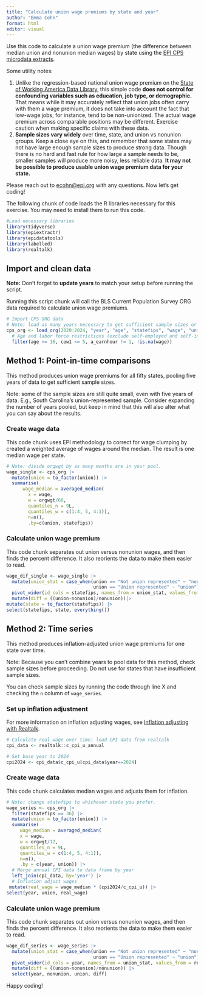 ```yaml
---
title: "Calculate union wage premiums by state and year"
author: "Emma Cohn"
format: html
editor: visual
---
```


Use this code to calculate a union wage premium (the difference between median union and nonunion median wages) by state using the [EPI CPS microdata extracts](https://economic.github.io/earn_code_library/epi_microdata.html).

Some utility notes:

1.  Unlike the regression-based national union wage premium on the [State of Working America Data Library](https://data.epi.org/unions/union_wage_gaps/line/year/national/percent_union_premium/overall?timeStart=2003-01-01&timeEnd=2024-01-01&dateString=2024-01-01&highlightedLines=overall), this simple code **does not control for confounding variables such as education, job type, or demographic.** That means while it may accurately reflect that union jobs often carry with them a wage premium, it does not take into account the fact that low-wage jobs, for instance, tend to be non-unionized. The actual wage premium across comparable positions may be different. Exercise caution when making specific claims with these data.
2.  **Sample sizes vary widely** over time, state, and union vs nonunion groups. Keep a close eye on this, and remember that some states may not have large enough sample sizes to produce strong data. Though there is no hard and fast rule for how large a sample needs to be, smaller samples will produce more noisy, less reliable data. **It may not be possible to produce usable union wage premium data for your state.**

Please reach out to [ecohn\@epi.org](mailto:ecohn@epi.org) with any questions. Now let's get coding!

The following chunk of code loads the R libraries necessary for this exercise. You may need to install them to run this code.

```r
#Load necessary libraries
library(tidyverse)
library(epiextractr)
library(epidatatools)
library(labelled)
library(realtalk)
```

## Import and clean data

**Note:** Don't forget to **update years** to match your setup before running the script.

Running this script chunk will call the BLS Current Population Survey ORG data required to calculate union wage premiums.

```r
# Import CPS ORG data
# Note: load as many years necessary to get sufficient sample sizes or desired time series.
cps_org <- load_org(2020:2024, "year", "age", "statefips", "wage", "union", "orgwgt", "a_earnhour", "cow1") %>%
  # Age and labor force restrictions (exclude self-employed and self-incorporated), non-imputed wages.
  filter(age >= 16, cow1 <= 5, a_earnhour != 1, !is.na(wage))
```

## Method 1: Point-in-time comparisons

This method produces union wage premiums for all fifty states, pooling five years of data to get sufficient sample sizes.

Note: some of the sample sizes are still quite small, even with five years of data. E.g., South Carolina's union-represented sample. Consider expanding the number of years pooled, but keep in mind that this will also alter what you can say about the results.

### Create wage data

This code chunk uses EPI methodology to correct for wage clumping by created a weighted average of wages around the median. The result is one median wage per state.

```r
# Note: divide orgwgt by as many months are in your pool.
wage_single <- cps_org |>
  mutate(union = to_factor(union)) |>
  summarise(
      wage_median = averaged_median(
        x = wage, 
        w = orgwgt/60,  
        quantiles_n = 9L, 
        quantiles_w = c(1:4, 5, 4:1)),
        n=n(),
        .by=c(union, statefips))
```

### Calculate union wage premium

This code chunk separates out union versus nonunion wages, and then finds the percent difference. It also reorients the data to make them easier to read.

```r
wage_dif_single <- wage_single |>
  mutate(union_stat = case_when(union == "Not union represented" ~ "nonunion", 
                                union == "Union represented" ~ "union")) |>
  pivot_wider(id_cols = statefips, names_from = union_stat, values_from = wage_median) |>
  mutate(diff = ((union-nonunion)/nonunion))|>
mutate(state = to_factor(statefips)) |>
select(statefips, state, everything())
```

## Method 2: Time series

This method produces inflation-adjusted union wage premiums for one state over time.

Note: Because you can't combine years to pool data for this method, check sample sizes before proceeding. Do not use for states that have insufficient sample sizes.

You can check sample sizes by running the code through line X and checking the `n` column of `wage_series`.

### Set up inflation adjustment

For more information on inflation adjusting wages, see [Inflation adjusting with Realtalk](https://economic.github.io/earn_code_library/inflation_adjusting.html).

```r
# Calculate real wage over time: load CPI data from realtalk
cpi_data <- realtalk::c_cpi_u_annual

# Set base year to 2024
cpi2024 <- cpi_data$c_cpi_u[cpi_data$year==2024]
```

### Create wage data

This code chunk calculates median wages and adjusts them for inflation.

```r
# Note: change statefips to whichever state you prefer.
wage_series <- cps_org |>
  filter(statefips == 36) |>
  mutate(union = to_factor(union)) |>
  summarise(
     wage_median = averaged_median(
     x = wage, 
     w = orgwgt/12,  
     quantiles_n = 9L, 
     quantiles_w = c(1:4, 5, 4:1)),
     n=n(),
     .by = c(year, union)) |>
  # Merge annual CPI data to data frame by year
  left_join(cpi_data, by='year') |>
  # Inflation adjust wages
 mutate(real_wage = wage_median * (cpi2024/c_cpi_u)) |>
select(year, union, real_wage)
```

### Calculate union wage premium

This code chunk separates out union versus nonunion wages, and then finds the percent difference. It also reorients the data to make them easier to read.

```r
wage_dif_series <- wage_series |>
  mutate(union_stat = case_when(union == "Not union represented" ~ "nonunion", 
                                union == "Union represented" ~ "union")) |>
  pivot_wider(id_cols = year, names_from = union_stat, values_from = real_wage) |>
  mutate(diff = ((union-nonunion)/nonunion)) |>
  select(year, nonunion, union, diff)
```

Happy coding!